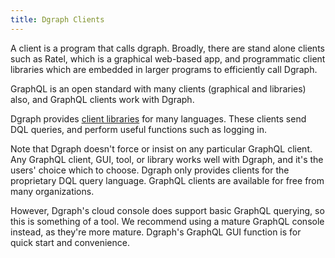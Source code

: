 ```yaml
---
title: Dgraph Clients
---
```



<DgraphWIP />

A client is a program that calls dgraph. Broadly, there are stand alone clients
such as Ratel, which is a graphical web-based app, and programmatic client
libraries which are embedded in larger programs to efficiently call Dgraph.

GraphQL is an open standard with many clients (graphical and libraries) also,
and GraphQL clients work with Dgraph.

Dgraph provides [client libraries](/dgraph/sdks/overview) for many languages.
These clients send DQL queries, and perform useful functions such as logging in.

Note that Dgraph doesn't force or insist on any particular GraphQL client. Any
GraphQL client, GUI, tool, or library works well with Dgraph, and it's the
users' choice which to choose. Dgraph only provides clients for the proprietary
DQL query language. GraphQL clients are available for free from many
organizations.

However, Dgraph's cloud console does support basic GraphQL querying, so this is
something of a tool. We recommend using a mature GraphQL console instead, as
they're more mature. Dgraph's GraphQL GUI function is for quick start and
convenience.
